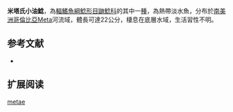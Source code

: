 {{Speciesbox
| name = 米塔氏小油鯰
| image = 
| image_width = 250px
| status = NE
| status_system = IUCN3.1
| genus = Pimelodella
| species = metae
| authority = [[Eigenmann|Eigenmann]], 1917
| synonyms = 
}}

'''米塔氏小油鯰'''，為[[輻鰭魚綱|輻鰭魚綱]][[鯰形目|鯰形目]][[鼬鯰科|鼬鯰科]]的其中一[[種|種]]，為熱帶淡水魚，分布於[[南美洲|南美洲]][[哥倫比亞|哥倫比亞]]Meta河流域，體長可達22公分，棲息在底層水域，生活習性不明。

==参考文献==
*{{FishBase_species|genus=Pimelodella|species=metae|year=2015|month=6}}

== 扩展阅读 ==
{{refbegin}}
{{wikispecies-inline|Pimelodella metae|米塔氏小油鯰}}
{{refend}}
{{Taxonbar|from=Q6416845}}

[[Category:小油鯰屬|metae]]